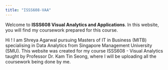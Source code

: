 ```yaml
---
title: "ISSS608-VAA"
---
```


Welcome to **ISSS608 Visual Analytics and Applications**. In this website, you will find my coursework prepared for this course.

Hi ! I am Shreya Agarwal pursuing Masters of IT in Business (MITB) specialising in Data Analytics from Singapore Management University (SMU). This website was created for my course ISSS608 - Visual Analytics taught by Professor Dr. Kam Tin Seong, where I will be uploading all the coursework being done by me.
